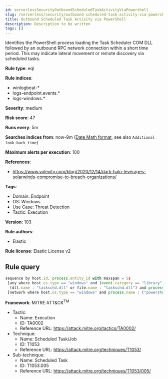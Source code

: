```yaml
---
id: serverlessSecurityOutboundScheduledTaskActivityViaPowershell
slug: /serverless/security/outbound-scheduled-task-activity-via-powershell
title: Outbound Scheduled Task Activity via PowerShell
description: Description to be written
tags: []
---
```


<div id="outbound-scheduled-task-activity-via-powershell"></div>

Identifies the PowerShell process loading the Task Scheduler COM DLL followed by an outbound RPC network connection within a short time period. This may indicate lateral movement or remote discovery via scheduled tasks.

**Rule type**: eql

**Rule indices**: 

* winlogbeat-*
* logs-endpoint.events.*
* logs-windows.*

**Severity**: medium

**Risk score**: 47

**Runs every**: 5m

**Searches indices from**: now-9m ([Date Math format](((ref))/common-options.html#date-math), see also <DocLink id="serverlessSecurityRulesUiCreate" section="set-the-rules-schedule">`Additional look-back time`</DocLink>)

**Maximum alerts per execution**: 100

**References**: 

* https://www.volexity.com/blog/2020/12/14/dark-halo-leverages-solarwinds-compromise-to-breach-organizations/

**Tags**: 

* Domain: Endpoint
* OS: Windows
* Use Case: Threat Detection
* Tactic: Execution

**Version**: 103

**Rule authors**: 

* Elastic

**Rule license**: Elastic License v2

## Rule query

```js
sequence by host.id, process.entity_id with maxspan = 5s
 [any where host.os.type == "windows" and (event.category == "library" or (event.category == "process" and event.action : "Image loaded*")) and
  (dll.name : "taskschd.dll" or file.name : "taskschd.dll") and process.name : ("powershell.exe", "pwsh.exe", "powershell_ise.exe")]
 [network where host.os.type == "windows" and process.name : ("powershell.exe", "pwsh.exe", "powershell_ise.exe") and destination.port == 135 and not destination.address in ("127.0.0.1", "::1")]

```

**Framework**: MITRE ATT&CK<sup>TM</sup>

* Tactic:
    * Name: Execution
    * ID: TA0002
    * Reference URL: https://attack.mitre.org/tactics/TA0002/
* Technique:
    * Name: Scheduled Task/Job
    * ID: T1053
    * Reference URL: https://attack.mitre.org/techniques/T1053/
* Sub-technique:
    * Name: Scheduled Task
    * ID: T1053.005
    * Reference URL: https://attack.mitre.org/techniques/T1053/005/

